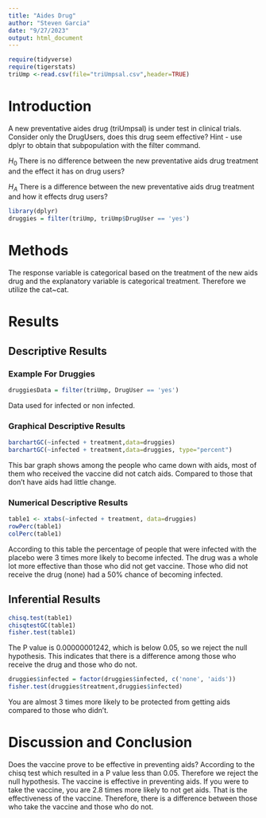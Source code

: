 ```yaml
---
title: "Aides Drug"
author: "Steven Garcia"
date: "9/27/2023"
output: html_document
---
```


```r
require(tidyverse)
require(tigerstats)
triUmp <-read.csv(file="triUmpsal.csv",header=TRUE)
```

# Introduction

<!--In this section you explain what you are trying to show.  Where did the data come from?  What is the research or other question you are trying to answer?.  If you skimp in this section expect to be marked down in your grade. Paint a picture of the project a couple of paragraphs is expected!-->

A new  preventative aides drug (triUmpsal) is under test in clinical trials. Consider only the DrugUsers, does this drug seem effective?  Hint - use dplyr to obtain that subpopulation with the filter command.

$H_0$ There is no difference between the new preventative aids drug treatment and the effect it has on drug users?

$H_A$ There is a difference between the new preventative aids drug treatment and how it effects drug users?

```r
library(dplyr)
druggies = filter(triUmp, triUmp$DrugUser == 'yes')
```


# Methods

<!--Decide on your methods:  use "variable analysis" or other appropriate descriptors.  Make sure to choose at least one graphical method and at least one numerical method. Discuss what data manipulations may be needed for example sub-setting or other binning procedures and what sort of graphical displays and inferential tools will be used!-->

The response variable is categorical based on the treatment of the new aids drug and the explanatory variable is categorical treatment. Therefore we utilize the cat~cat.

# Results

<!--Divide this section into two sub-sections:  One for your descriptive  results and one for your inferential results.!-->

## Descriptive Results

### Example For Druggies

```r
druggiesData = filter(triUmp, DrugUser == 'yes')
```

Data used for infected or non infected. 

### Graphical Descriptive Results

<!--Graphical results here.  Make sure to show your code.  Provide appropriate labels for axes, giving units if possible, and provide a good title for the graph, too.  Use the graphical results to describe the patterns if any that exist in the data as focused toward the research question. Bottom line is to explain the features of the graph that are relevant to conforming or departing to what is expected by your null hypothesis !-->

```r
barchartGC(~infected + treatment,data=druggies)
barchartGC(~infected + treatment,data=druggies, type="percent")

```

This bar graph shows among the people who came down with aids, most of them who received the vaccine did not catch aids. Compared to those that don't have aids had little change. 

### Numerical Descriptive Results

<!--Numerical results go here. Use the numerical results to describe the patterns if any that exist in the data as focused toward the research question!-->

```r
table1 <- xtabs(~infected + treatment, data=druggies)
rowPerc(table1)
colPerc(table1)
```

According to this table the percentage of people that were infected with the placebo were 3 times more likely to become infected. The drug was a whole lot more effective than those who did not get vaccine. Those who did not receive the drug (none) had a 50% chance of becoming infected.

## Inferential Results

<!--State hypothesis clearly.  Make sure your discussion of the inferential test covers all the aspects that the test output produces, such as test statistic, p-value etc.  Make a decision about the null hypothesis, explain the assumptions on which the selected test/procedure was based, and why the chosen procedure satisfys the assumptions and is appropriate to answer the research question!-->

```r
chisq.test(table1)
chisqtestGC(table1)
fisher.test(table1)
```

The P value is 0.00000001242, which is below 0.05, so we reject the null hypothesis. This indicates that there is a difference among those who receive the drug and those who do not. 

```r
druggies$infected = factor(druggies$infected, c('none', 'aids'))
fisher.test(druggies$treatment,druggies$infected)
```

You are almost 3 times more likely to be protected from getting aids compared to those who didn't. 

# Discussion and Conclusion

<!--Discussion and conclusion here.  If you found a relationship be sure to consider whether the relationship occurs because one of the variavbles causes the other, or whether they perhasps are related for some other reason.  Watch the chapter 6 videos from the GeorgeTown videos collection.!-->

Does the vaccine prove to be effective in preventing aids? According to the chisq test which resulted in a P value less than 0.05. Therefore we reject the null hypothesis. The vaccine is effective in preventing aids.  If you were to take the vaccine, you are 2.8 times more likely to not get aids. That is the effectiveness of the vaccine. Therefore, there is a difference between those who take the vaccine and those who do not. 
